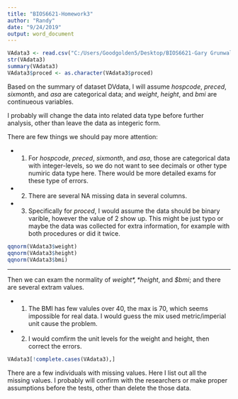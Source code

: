 ---
title: "BIOS6621-Homework3"
author: "Randy"
date: "9/24/2019"
output: word_document
---
```{r message=FALSE, warning=FALSE}
VAdata3 <- read.csv("C:/Users/Goodgolden5/Desktop/BIOS6621-Gary Grunwald/Week 04/VAdata3.csv")
str(VAdata3)
summary(VAdata3)
VAdata3$proced <- as.character(VAdata3$proced)
```


Based on the summary of dataset DVdata, I will assume *hospcode*, *preced*, *sixmonth*, and *asa* are categorical data; and *weight*, *height*, and *bmi* are continueous variables.  

I probably will change the data into related data type before further analysis, other than leave the data as integeric form.

There are few things we should pay more attention: 

- 1. For *hospcode*, *preced*, *sixmonth*, and *asa*, those are categorical data with integer-levels, so we do not want to see decimals or other type numiric data type here. There would be more detailed exams for these type of errors.


- 2. There are several NA missing data in several columns.  


- 3. Specifically for *proced*, I would assume the data should be binary varible, however the value of 2 show up. This might be just typo or maybe the data was collected for extra information, for example with both procedures or did it twice.



```{r}
qqnorm(VAdata3$weight)
qqnorm(VAdata3$height)
qqnorm(VAdata3$bmi)
```

_ _ _

Then we can exam the normality of *$weight*, *$height*, and *$bmi*; and there are several extram values. 


- 1. The BMI has few valules over 40, the max is 70, which seems impossible for real data. I would guess the mix used metric/imperial unit cause the problem.


- 2. I would comfirm the unit levels for the weight and height, then correct the errors.

```{r}
VAdata3[!complete.cases(VAdata3),]
```
There are a few individuals with missing values. Here I list out all the missing values. I probably will confirm with the researchers or make proper assumptions before the tests, other than delete the those data.
